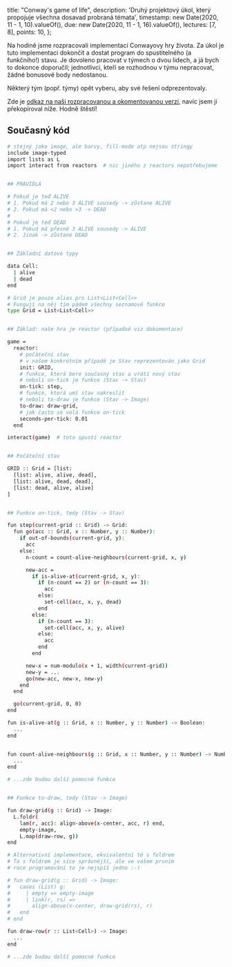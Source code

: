   title: "Conway's game of life",
  description: 'Druhý projektový úkol, který propojuje všechna dosavad probraná témata',
  timestamp: new Date(2020, 11 - 1, 10).valueOf(),
  due: new Date(2020, 11 - 1, 16).valueOf(),
  lectures: [7, 8],
  points: 10,
};

Na hodině jsme rozpracovali implementaci Conwayovy hry života. Za úkol je tuto implementaci dokončit a dostat program do spustitelného (a funkčního!) stavu. Je dovoleno pracovat v týmech o dvou lidech, a já bych to dokonce doporučil; jednotlivci, kteří se rozhodnou v týmu nepracovat, žádné bonusové body nedostanou.

Některý tým (popř. týmy) opět vyberu, aby své řešení odprezentovaly.

Zde je [odkaz na naši rozpracovanou a okomentovanou verzi](https://code.pyret.org/editor#share=1XG4XC3HgXB6ZE1G7rtlI032w_S4AT_xD&v=8c4da7d), navíc jsem ji překopíroval níže. Hodně štěstí!

## Současný kód

```bash
# stejný jako image, ale barvy, fill-mode atp nejsou stringy
include image-typed
import lists as L
import interact from reactors  # nic jiného z reactors nepotřebujeme


## PRAVIDLA

# Pokud je teď ALIVE
# 1. Pokud má 2 nebo 3 ALIVE sousedy -> zůstane ALIVE
# 2. Pokud má <2 nebo >3 -> DEAD
#
# Pokud je teď DEAD
# 1. Pokud má přesně 3 ALIVE sousedy -> ALIVE
# 2. Jinak -> zůstane DEAD


## Základní datové typy

data Cell:
  | alive
  | dead
end

# Grid je pouze alias pro List<List<Cell>>
# Fungují na něj tím pádem všechny seznamové funkce
type Grid = List<List<Cell>>


## Základ: naše hra je reactor (případně viz dokumentace)

game =
  reactor:
    # počáteční stav
    # v našem konkrétním případě je Stav reprezentován jako Grid
    init: GRID,
    # funkce, která bere současný stav a vrátí nový stav
    # neboli on-tick je funkce (Stav -> Stav)
    on-tick: step,
    # funkce, která umí stav nakreslit
    # neboli to-draw je funkce (Stav -> Image)
    to-draw: draw-grid,
    # jak často se volá funkce on-tick
    seconds-per-tick: 0.01
  end

interact(game)  # toto spustí reactor


## Počáteční stav

GRID :: Grid = [list:
  [list: alive, alive, dead],
  [list: alive, dead, dead],
  [list: dead, alive, alive]
]


## Funkce on-tick, tedy (Stav -> Stav)

fun step(current-grid :: Grid) -> Grid:
  fun go(acc :: Grid, x :: Number, y :: Number):
    if out-of-bounds(current-grid, y):
      acc
    else:
      n-count = count-alive-neighbours(current-grid, x, y)

      new-acc =
        if is-alive-at(current-grid, x, y):
          if (n-count == 2) or (n-count == 3):
            acc
          else:
            set-cell(acc, x, y, dead)
          end
        else:
          if (n-count == 3):
            set-cell(acc, x, y, alive)
          else:
            acc
          end
        end

      new-x = num-modulo(x + 1, width(current-grid))
      new-y = ...
      go(new-acc, new-x, new-y)
    end
  end

  go(current-grid, 0, 0)
end

fun is-alive-at(g :: Grid, x :: Number, y :: Number) -> Boolean:
  ...
end


fun count-alive-neighbours(g :: Grid, x :: Number, y :: Number) -> Number:
  ...
end

# ...zde budou další pomocné funkce


## Funkce to-draw, tedy (Stav -> Image)

fun draw-grid(g :: Grid) -> Image:
  L.foldr(
    lam(r, acc): align-above(x-center, acc, r) end,
    empty-image,
    L.map(draw-row, g))
end

# Alternativní implementace, ekvivalentní té s foldrem
# Ta s foldrem je sice správnější, ale ve vašem prvním
# roce programování to je nejspíš jedno :-)

# fun draw-grid(g :: Grid) -> Image:
#   cases (List) g:
#     | empty => empty-image
#     | link(r, rs) =>
#       align-above(x-center, draw-grid(rs), r)
#   end
# end

fun draw-row(r :: List<Cell>) -> Image:
  ...
end

# ...zde budou další pomocné funkce
```
